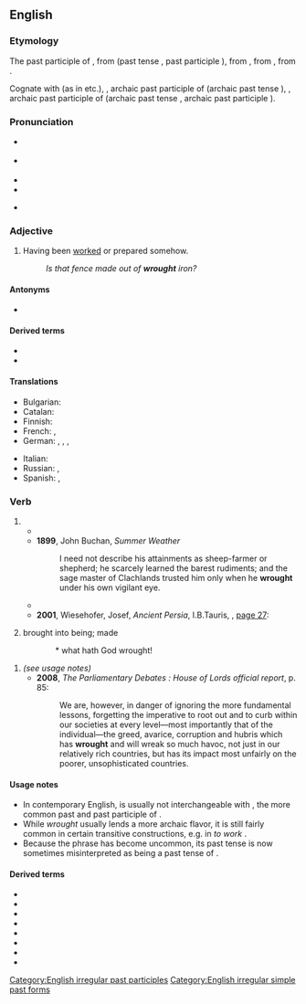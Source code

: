 ==English==

===Etymology===
{{root|en|ine-pro|*werǵ-}}
The past participle of {{der|en|enm|werken||to work}}, from {{inh|en|ang|wyrċan}} (past tense {{m|ang|worhte}}, past participle {{m|ang|ġeworht}}), from {{inh|en|gmw-pro|*wurkijan|}}, from {{inh|en|gem-pro|*wurkijaną||to work}}, from {{der|en|ine-pro|*werǵ-||to work}}.

Cognate with {{m|en|wright}} (as in {{m|en|wheelwright}} etc.), {{cog|nl|gewrocht}}, archaic past participle of {{m|nl|werken}} (archaic past tense {{m|nl|wrocht}}), {{cog|nds|wracht}}, archaic past participle of {{m|nds|warken}} (archaic past tense {{m|nds|wrach}}, archaic past participle {{m|nds|wracht}}).

===Pronunciation===
* {{a|UK}} {{IPA|en|/ɹɔːt/}}
* {{a|US}} {{IPA|en|/ɹɔt/}}
* {{audio|en|en-us-wrought.ogg|Audio (US)}}
* {{rhymes|en|ɔːt|s=1}}
* {{homophones|en|rot}} {{q|in accents with the [[cot-caught merger]]}}

===Adjective===
{{en-adj}}

# Having been [[worked]] or prepared somehow.
#: ''Is that fence made out of '''wrought''' iron?''

====Antonyms====
* {{l|en|unwrought}}

====Derived terms====
* {{l|en|wrought iron}}
* {{l|en|wrought-up}}

====Translations====
{{trans-top|Having been worked or prepared somehow}}
* Bulgarian: {{t+|bg|изработен}}
* Catalan: {{t+|ca|treballat}}
* Finnish: {{t+|fi|työstetty}}
* French: {{t+|fr|travaillé|m}}, {{t+|fr|forgé|m}}
* German: {{t+|de|bearbeitet}}, {{t+|de|gefertigt}}, {{t+|de|getrieben}}, {{t+|de|gehämmert}}
{{trans-mid}}
* Italian: {{t+|it|lavorato|m}}
* Russian: {{qualifier|worked}} {{t+|ru|обрабо́танный}}, {{qualifier|prepared}} {{t+|ru|подгото́вленный}}
* Spanish: {{t+|es|trabajado|m}}, {{t+|es|preparado|m}}
{{trans-bottom}}

===Verb===
{{head|en|verb form}}

# {{en-past of|work}}
#* {{RQ:Stevenson Kidnapped|passage=It was no very easy task, for the skiff lay amidships and was full of hamper, and the breaking of the heavier seas continually forced us to give over and hold on; but we all '''wrought''' like horses while we could.}}
#* '''1899''', John Buchan, ''Summer Weather''
#*: I need not describe his attainments as sheep-farmer or shepherd; he scarcely learned the barest rudiments; and the sage master of Clachlands trusted him only when he '''wrought''' under his own vigilant eye.
#* {{quote-journal|en|date=2013-06-29|volume=407|issue=8842|page=28|magazine={{w|The Economist}}
|title=[http://www.economist.com/news/asia/21580209-natural-disaster-aggravated-poor-response-high-and-wet High and wet]
|passage=Floods in northern India, mostly in the small state of Uttarakhand, have '''wrought''' disaster on an enormous scale. The early, intense onset of the monsoon on June 14th swelled rivers, washing away roads, bridges, hotels and even whole villages. Rock-filled torrents smashed vehicles and homes, burying victims under rubble and sludge.}}
#* '''2001''', Wiesehofer, Josef, ''Ancient Persia'', I.B.Tauris, {{ISBN|9781860646751}}, [https://books.google.com/books?id=yFocMaM49SgC&pg=PA27 page 27]:
#*: {{quote|en|The goldsmiths who '''wrought''' the gold, those were Medes and Egyptians. The men who '''wrought''' the wood, those were Sardians and Egyptians. The men who '''wrought''' the baked brick, those were Babylonians.}}
# brought into being; made
:: * what hath God wrought! 
# ''(see usage notes)'' {{en-past of|wreak}}
#* '''2008''', ''The Parliamentary Debates : House of Lords official report'', p. 85:
#*: We are, however, in danger of ignoring the more fundamental lessons, forgetting the imperative to root out and to curb within our societies at every level—most importantly that of the individual—the greed, avarice, corruption and hubris which has '''wrought''' and will wreak so much havoc, not just in our relatively rich countries, but has its impact most unfairly on the poorer, unsophisticated countries.

====Usage notes====
* In contemporary English, {{m|en|wrought}} is usually not interchangeable with {{m|en|worked}}, the more common past and past participle of {{m|en|work}}.
* While ''wrought'' usually lends a more archaic flavor,<!--** It apparently is not often used in phrasal verbs derived from {{m|en|work#Derived terms|work}}.--> it is still fairly common in certain transitive constructions, e.g. in ''to work'' {{m|en|miracle|miracles}}.
* Because the phrase {{m|en|work havoc}} has become uncommon, its past tense {{m|en|wrought havoc}} is now sometimes misinterpreted as being a past tense of {{m|en|wreak havoc}}.

====Derived terms====
* {{l|en|bewrought}}
* {{l|en|forewrought}}
* {{l|en|forwrought}}
* {{l|en|inwrought}}
* {{l|en|miswrought}}
* {{l|en|overwrought}}
* {{l|en|underwrought}}
* {{l|en|unwrought}}

[[Category:English irregular past participles]]
[[Category:English irregular simple past forms]]